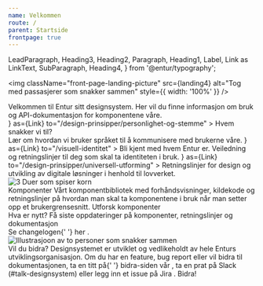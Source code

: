 ```yaml
---
name: Velkommen
route: /
parent: Startside
frontpage: true
---
```


  LeadParagraph,
  Heading3,
  Heading2,
  Paragraph,
  Heading1,
  Label,
  Link as LinkText,
  SubParagraph,
  Heading4,
} from '@entur/typography';

<img
  className="front-page-landing-picture"
  src={landing4}
  alt="Tog med passasjerer som snakker sammen"
  style={{ width: '100%' }}
/>

<LeadParagraph className="front-page-lead-paragraph">
  Velkommen til Entur sitt designsystem. Her vil du finne informasjon om bruk og
  API-dokumentasjon for komponentene våre.
</LeadParagraph>

<div className="front-page--card-box-container">
  <NavigationCard
    title="Personlighet og stemme"
    titleIcon={<EditIcon />}
    as={Link}
    to="/design-prinsipper/personlighet-og-stemme"
  >
    Hvem snakker vi til? <br />
    Lær om hvordan vi bruker språket til å kommunisere med brukerne våre.
  </NavigationCard>
  <NavigationCard
    title="Visuell identitet"
    titleIcon={<ColorPickerIcon />}
    as={Link}
    to="/visuell-identitet"
  >
    Bli kjent med hvem Entur er. Veiledning og retningslinjer til deg som skal
    ta identiteten i bruk.
  </NavigationCard>
  <NavigationCard
    title="Universell utforming"
    titleIcon={<ViewIcon />}
    as={Link}
    to="/design-prinsipper/universell-utforming"
  >
    Retningslinjer for design og utvikling av digitale løsninger i henhold til
    lovverket.
  </NavigationCard>
</div>

<div className="front-page-components">
  <img
    className="front-page-components__image"
    src={duer}
    alt="3 Duer som spiser korn"
  />
  <div className="front-page-components__text">
    <Heading3 as="span" style={{ marginBottom: '0em' }}>
      Komponenter
    </Heading3>
    <Paragraph>
      Vårt komponentbibliotek med forhåndsvisninger, kildekode og retningslinjer
      på hvordan man skal ta komponentene i bruk når man setter opp et
      brukergrensesnitt.
    </Paragraph>
    <PrimaryButton as={Link} to="/komponenter" style={{ width: '14rem' }}>
      Utforsk komponenter
    </PrimaryButton>
  </div>
</div>

<div className="front-page-bottom">
  <div>
    <Heading2>Hva er nytt?</Heading2>
    <Paragraph>
      Få siste oppdateringer på komponenter, retningslinjer og dokumentasjon
      <br />
      Se changelogen{' '}
      <LinkText as={Link} to="/komponenter/ressurser/changelog">
        her
      </LinkText>
      .
    </Paragraph>
  </div>
  <div style={{ height: '15rem' }}>
    <img
      src={contactImage}
      alt="Illustrasjoon av to personer som snakker sammen"
      style={{ height: '100%' }}
    />
  </div>
  <Heading2>Vil du bidra?</Heading2>
  <Paragraph>
    Designsystemet er utviklet og vedlikeholdt av hele Enturs
    utviklingsorganisasjon.
  </Paragraph>
  <Paragraph>
    Om du har en feature, bug report eller vil bidra til dokumentasjonen, ta en
    titt på{' '}
    <LinkText as={Link} to="/kom-i-gang/bidra">
      bidra-siden vår
    </LinkText>
    , ta en prat på Slack (#talk-designsystem) eller legg inn et issue på <LinkText href="https://enturas.atlassian.net/secure/RapidBoard.jspa?rapidView=75&projectKey=DS">
      Jira
    </LinkText>.
  </Paragraph>
  <ButtonGroup>
    <SecondaryButton as={Link} to="/kom-i-gang/bidra">
      Bidra!
    </SecondaryButton>
  </ButtonGroup>
</div>
